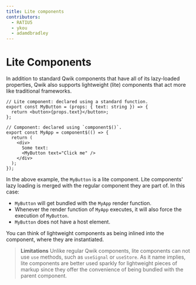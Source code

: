 ```yaml
---
title: Lite components
contributors:
  - RATIU5
  - ykou
  - adamdbradley
---
```


# Lite Components

In addition to standard Qwik components that have all of its lazy-loaded properties, Qwik also supports lightweight (lite) components that act more like traditional frameworks.

```tsx
// Lite component: declared using a standard function.
export const MyButton = (props: { text: string }) => {
  return <button>{props.text}</button>;
};

// Component: declared using `component$()`.
export const MyApp = component$(() => {
  return (
    <div>
      Some text:
      <MyButton text="Click me" />
    </div>
  );
});
```

In the above example, the `MyButton` is a lite component. Lite components' lazy loading is merged with the regular component they are part of. In this case:

- `MyButton` will get bundled with the `MyApp` render function.
- Whenever the render function of `MyApp` executes, it will also force the execution of `MyButton`.
- `MyButton` does not have a host element.

You can think of lightweight components as being inlined into the component, where they are instantiated.

> **Limitations**
> Unlike regular Qwik components, lite components can not use `use` methods, such as `useSignal` or `useStore`. As it name implies, lite components are better used sparkly for lightweight pieces of markup since they offer the convenience of being bundled with the parent component.
